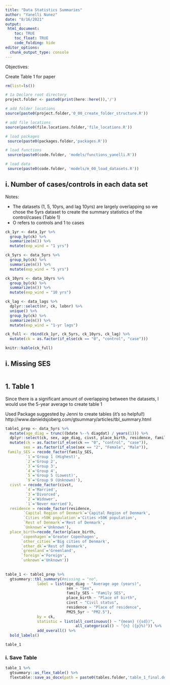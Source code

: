 ```yaml
---
title: "Data Statistics Summaries"
author: "Yanelli Nunez"
date: "8/16/2021"
output:
 html_document:
    toc: TRUE
    toc_float: TRUE
    code_folding: hide
editor_options: 
  chunk_output_type: console
---
```


Objectives:

Create Table 1 for paper

```r

rm(list=ls())

# 1a Declare root directory
project.folder <- paste0(print(here::here()),'/')

# add folder locations
source(paste0(project.folder,'0_00_create_folder_structure.R'))

# add file locations
source(paste0(file.locations.folder,'file_locations.R'))

# load packages
 source(paste0(packages.folder,'packages.R'))

# load functions
 source(paste0(code.folder, 'models/functions_yanelli.R'))

# load data
 source(paste0(code.folder, 'models/m_00_load_datasets.R'))

```

## i. Number of cases/controls in each data set

Notes: 

- The datasets (1, 5, 10yrs, and lag 10yrs) are largely overlapping so we chose the 5yrs dataset to create the summary statistics of the control/cases (Table 1)
- O refers to controls and 1 to cases

```r

ck_1yr <- data_1yr %>%
  group_by(ck) %>%
  summarize(n()) %>%
  mutate(exp_wind = "1 yrs")

ck_5yrs <- data_5yrs %>% 
  group_by(ck) %>%
  summarize(n()) %>%
  mutate(exp_wind = "5 yrs")

ck_10yrs <- data_10yrs %>% 
  group_by(ck) %>%
  summarize(n()) %>%
  mutate(exp_wind = "10 yrs")

ck_lag <- data_lags %>%
  dplyr::select(nr, ck, lobnr) %>%
  unique() %>%
  group_by(ck) %>%
  summarize(n()) %>%
  mutate(exp_wind = "1-yr lags")

ck_full <- rbind(ck_1yr, ck_5yrs, ck_10yrs, ck_lag) %>%
  mutate(ck = as.factor(if_else(ck == "0", "control", "case")))

knitr::kable(ck_full)

```

## i. Missing SES

```r


```

## 1. Table 1

Since there is a significant amount of overlapping between the datasets, I would use the 5-year average to create table 1

Used Package suggested by Jenni to create tables (it's so helpful!) 
http://www.danieldsjoberg.com/gtsummary/articles/tbl_summary.html

```r

table1_prep <- data_5yrs %>%
  mutate(age_diag = trunc((bdate %--% diagdat) / years(1))) %>%
  dplyr::select(ck, sex, age_diag, civst, place_birth, residence, family_SES, PM25_5yr) %>% 
  mutate(ck = as.factor(if_else(ck == "0", "control", "case")),
        sex = as.factor(if_else(sex == "2", "Female", "Male")),
 family_SES = recode_factor(family_SES, 
         `1`='Group 1 (Highest)',
         `2`='Group 2',
         `3`='Group 3',
         `4`='Group 4',
         `5`='Group 5 (Lowest)',
         `9`='Group 9 (Unknown)'),
  civst = recode_factor(civst, 
         `4`='Married',
         `3`='Divorced',
         `2`='Widower',
         `1`='Never married'),
  residence = recode_factor(residence, 
        `Capital Region of Denmark`='Capital Region of Denmark',
        `Cities >50K population`='Cities >50K population',
        `Rest of Denmark`='Rest of Denmark',
        `Unknown`='Unknown'),
  place_birth=recode_factor(place_birth, 
       `copenhagen`='Greater Copenhagen',
       `other_cities`='Big cities of Denmark',
       `other_dk`='Rest of Denmark',
       `greenland`='Greenland',
       `foreign`='Foreign',
       `unknown`='Unknown'))  
 
  
table_1 <- table1_prep %>%
  gtsummary::tbl_summary(#missing = "no",
              label = list(age_diag ~ "Average age (years)",
                           sex ~ "Sex",
                           family_SES ~ "Family SES",
                           place_birth ~ "Place of birth",
                           civst ~ "Civil status",
                           residence ~ "Place of residence",
                           PM25_5yr ~ "PM2.5"),
              by = ck,
              statistic = list(all_continuous() ~ "{mean} ({sd})",
                               all_categorical() ~ "{n} ({p}%)")) %>%
              add_overall() %>%
  bold_labels()

table_1


```

### i. Save Table 

```r
table_1 %>%
  gtsummary::as_flex_table() %>%
  flextable::save_as_docx(path = paste0(tables.folder,'table_1_final.docx'))
```

